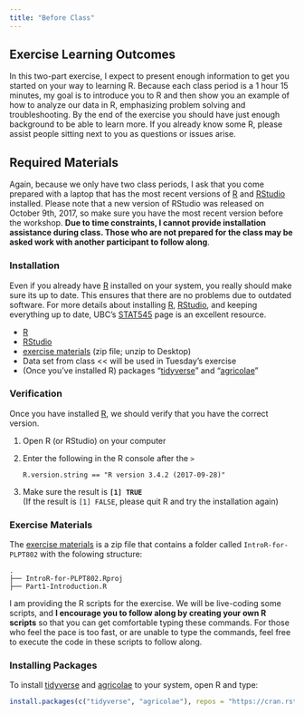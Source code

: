 ```yaml
---
title: "Before Class"
---
```


Exercise Learning Outcomes
-----------------

In this two-part exercise, I expect to present enough information to get you started on your way to learning R. Because each class period is a 1 hour 15 minutes, my goal is to introduce you to R and then show you an example of how to analyze our data in R, emphasizing problem solving and troubleshooting. By the end of the exercise you should have just enough background to be able to learn more. If you already know some R, please assist people sitting next to you as questions or issues arise.

Required Materials
------------------

Again, because we only have two class periods, I ask that you come prepared with a laptop that has the most recent versions of [R] and [RStudio] installed.  Please note that a new version of RStudio was released on October 9th, 2017, so make sure you have the most recent version before the workshop.  **Due to time constraints, I cannot provide installation assistance during class. Those who are not prepared for the class may be asked work with another participant to follow along**.

### Installation

Even if you already have [R] installed on your system, you really should make sure its up to date. This ensures that there are no problems due to outdated software. For more details about installing [R], [RStudio], and keeping everything up to date, UBC's [STAT545] page is an excellent resource.

 - [R]
 - [RStudio]
 - [exercise materials] (zip file; unzip to Desktop)
 - Data set from class << will be used in Tuesday's exercise
 - (Once you've installed R) packages "[tidyverse]" and "[agricolae]"

### Verification

Once you have installed [R], we should verify that you have the correct version.

 1. Open R (or RStudio) on your computer
 2. Enter the following in the R console after the `>`    
        
        R.version.string == "R version 3.4.2 (2017-09-28)"
        
 3. Make sure the result is **`[1] TRUE`**    
    (If the result is `[1] FALSE`, please quit R and try the installation again)
 
 
### Exercise Materials

The [exercise materials] is a zip file that contains a folder called 
`IntroR-for-PLPT802` with the folowing structure:

```
.
├── IntroR-for-PLPT802.Rproj
├── Part1-Introduction.R

```

I am providing the R scripts for the exercise. We will be live-coding some scripts, and **I encourage you to follow along by creating your own R scripts** so that you can get comfortable typing these commands. For those who feel the pace is too fast, or are unable to type the commands, feel free to execute the code in these scripts to follow along.

### Installing Packages

To install [tidyverse] and [agricolae] to your system, open R and type:

```r
install.packages(c("tidyverse", "agricolae"), repos = "https://cran.rstudio.com")
```


[stat545]: http://stat545.com/block000_r-rstudio-install.html
[R]: https://cloud.r-project.org/
[RStudio]: https://www.rstudio.com/products/rstudio/download/
[exercise materials]: https://github.com/everhartlab/IntroR-for-PLPT802/raw/master/docs/master.zip
[agricolae]: http://tarwi.lamolina.edu.pe/~fmendiburu/
[tidyverse]: http://tidyverse.org/